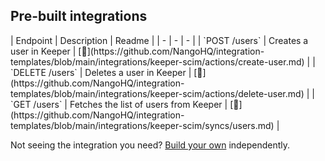 
## Pre-built integrations

<AccordionGroup>


<Accordion title="Users">
| Endpoint | Description | Readme |
| - | - | - |
| `POST /users` | Creates a user in Keeper | [🔗](https://github.com/NangoHQ/integration-templates/blob/main/integrations/keeper-scim/actions/create-user.md) |
| `DELETE /users` | Deletes a user in Keeper | [🔗](https://github.com/NangoHQ/integration-templates/blob/main/integrations/keeper-scim/actions/delete-user.md) |
| `GET /users` | Fetches the list of users from Keeper | [🔗](https://github.com/NangoHQ/integration-templates/blob/main/integrations/keeper-scim/syncs/users.md) |
</Accordion>

</AccordionGroup>

<Tip>Not seeing the integration you need? [Build your own](https://nango.dev/docs/guides/platform/functions) independently.</Tip>
